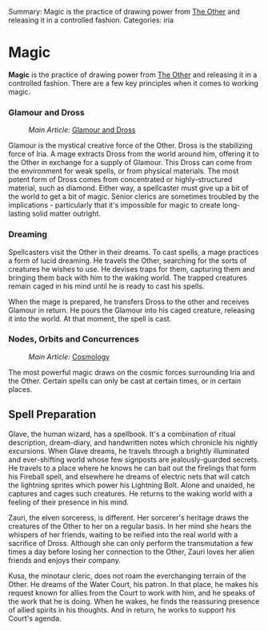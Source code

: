 Summary: Magic is the practice of drawing power from [[The Other]] and releasing it in a controlled fashion.
Categories: iria

= Magic =

'''Magic''' is the practice of drawing power from [[The Other]] and releasing it in a controlled fashion.  There are a few key principles when it comes to working magic.

=== Glamour and Dross ===

:''Main Article:'' [[Glamour and Dross]]

Glamour is the mystical creative force of the Other.  Dross is the stabilizing force of Iria.  A mage extracts Dross from the world around him, offering it to the Other in exchange for a supply of Glamour.  This Dross can come from the environment for weak spells, or from physical materials.  The most potent form of Dross comes from concentrated or highly-structured material, such as diamond.  Either way, a spellcaster must give up a bit of the world to get a bit of magic.  Senior clerics are sometimes troubled by the implications - particularly that it's impossible for magic to create long-lasting solid matter outright.

=== Dreaming ===

Spellcasters visit the Other in their dreams.  To cast spells, a mage practices a form of lucid dreaming. He travels the Other, searching for the sorts of creatures he wishes to use.  He devises traps for them, capturing them and bringing them back with him to the waking world.  The trapped creatures remain caged in his mind until he is ready to cast his spells.

When the mage is prepared, he transfers Dross to the other and receives Glamour in return.  He pours the Glamour into his caged creature, releasing it into the world.  At that moment, the spell is cast.

=== Nodes, Orbits and Concurrences ===

:''Main Article:'' [[Cosmology]]

The most powerful magic draws on the cosmic forces surrounding Iria and the Other.  Certain spells can only be cast at certain times, or in certain places.

== Spell Preparation ==

Glave, the human wizard, has a spellbook.  It's a combination of ritual description, dream-diary, and handwritten notes which chronicle his nightly excursions.  When Glave dreams, he travels through a brightly illuminated and ever-shifting world whose few signposts are jealously-guarded secrets.  He travels to a place where he knows he can bait out the firelings that form his Fireball spell, and elsewhere he dreams of electric nets that will catch the lightning sprites which power his Lightning Bolt.  Alone and unaided, he captures and cages such creatures.  He returns to the waking world with a feeling of their presence in his mind.

Zauri, the elven sorceress, is different.  Her sorcerer's heritage draws the creatures of the Other to her on a regular basis.  In her mind she hears the whispers of her friends, waiting to be reified into the real world with a sacrifice of Dross.  Although she can only perform the transmutation a few times a day before losing her connection to the Other, Zauri loves her alien friends and enjoys their company.

Kusa, the minotaur cleric, does not roam the everchanging terrain of the Other.  He dreams of the Water Court, his patron.  In that place, he makes his request known for allies from the Court to work with him, and he speaks of the work that he is doing.  When he wakes, he finds the reassuring presence of allied spirits in his thoughts.  And in return, he works to support his Court's agenda.

